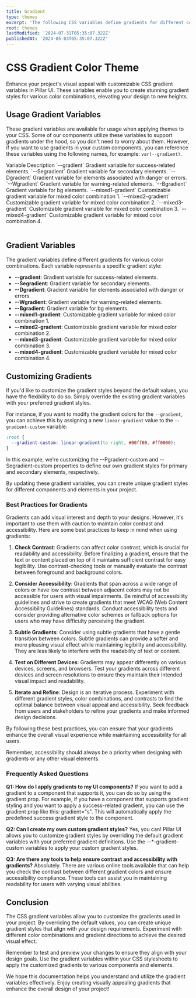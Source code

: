 ```yaml
---
title: Gradient
type: themes
excerpt: 'The following CSS variables define gradients for different color combinations. These variables allow you to customize the gradients used in your project. If you prefer different gradient styles, you can override these values according to your needs.'
root: themes
lastModified: '2024-07-31T05:35:07.322Z'
publishedAt: '2024-05-03T05:35:07.322Z'
---
```


# CSS Gradient Color Theme

Enhance your project's visual appeal with customizable CSS gradient variables in Pillar UI. These variables enable you to create stunning gradient styles for various color combinations, elevating your design to new heights.

## Usage Gradient Variables

These gradient variables are available for usage when applying themes to your CSS. Some of our components utilize these variables to support gradients under the hood, so you don't need to worry about them. However, if you want to use gradients in your custom components, you can reference these variables using the following names, for example: `var(--gradient)`.

<Table>
  <TableRow type="head">
    <TableColumn as="th">Variable</TableColumn>
    <TableColumn as="th">Description</TableColumn>
  </TableRow>
  <TableRow>
    <TableColumn>`--gradient`</TableColumn>
    <TableColumn>Gradient variable for success-related elements.</TableColumn>
  </TableRow>
  <TableRow>
    <TableColumn>`--Segradient`</TableColumn>
    <TableColumn>Gradient variable for secondary elements.</TableColumn>
  </TableRow>
  <TableRow>
    <TableColumn>`--Dgradient`</TableColumn>
    <TableColumn>Gradient variable for elements associated with danger or errors.</TableColumn>
  </TableRow>
  <TableRow>
    <TableColumn>`--Wgradient`</TableColumn>
    <TableColumn>Gradient variable for warning-related elements.</TableColumn>
  </TableRow>
  <TableRow>
    <TableColumn>`--Bgradient`</TableColumn>
    <TableColumn>Gradient variable for bg elements.</TableColumn>
  </TableRow>
  <TableRow>
    <TableColumn>`--mixed1-gradient`</TableColumn>
    <TableColumn>Customizable gradient variable for mixed color combination 1.</TableColumn>
  </TableRow>
  <TableRow>
    <TableColumn>`--mixed2-gradient`</TableColumn>
    <TableColumn>Customizable gradient variable for mixed color combination 2.</TableColumn>
  </TableRow>
  <TableRow>
    <TableColumn>`--mixed3-gradient`</TableColumn>
    <TableColumn>Customizable gradient variable for mixed color combination 3.</TableColumn>
  </TableRow>
  <TableRow>
    <TableColumn>`--mixed4-gradient`</TableColumn>
    <TableColumn>Customizable gradient variable for mixed color combination 4.</TableColumn>
  </TableRow>
</Table>

## Gradient Variables

The gradient variables define different gradients for various color combinations. Each variable represents a specific gradient style:

- **--gradient**: Gradient variable for success-related elements.
- **--Segradient**: Gradient variable for secondary elements.
- **--Dgradient**: Gradient variable for elements associated with danger or errors.
- **--Wgradient**: Gradient variable for warning-related elements.
- **--Bgradient**: Gradient variable for bg elements.
- **--mixed1-gradient**: Customizable gradient variable for mixed color combination 1.
- **--mixed2-gradient**: Customizable gradient variable for mixed color combination 2.
- **--mixed3-gradient**: Customizable gradient variable for mixed color combination 3.
- **--mixed4-gradient**: Customizable gradient variable for mixed color combination 4.

## Customizing Gradients

If you'd like to customize the gradient styles beyond the default values, you have the flexibility to do so. Simply override the existing gradient variables with your preferred gradient styles.

For instance, if you want to modify the gradient colors for the `--gradient`, you can achieve this by assigning a new `linear-gradient` value to the `--gradient-custom` variable:

```css showLineNumbers title="themes.css"
:root {
  --gradient-custom: linear-gradient(to right, #00ff00, #ff0000);
}
```

In this example, we're customizing the --Pgradient-custom and --Segradient-custom properties to define our own gradient styles for primary and secondary elements, respectively.

By updating these gradient variables, you can create unique gradient styles for different components and elements in your project.

### Best Practices for Gradients

Gradients can add visual interest and depth to your designs. However, it's important to use them with caution to maintain color contrast and accessibility. Here are some best practices to keep in mind when using gradients:

1. **Check Contrast**: Gradients can affect color contrast, which is crucial for readability and accessibility. Before finalizing a gradient, ensure that the text or content placed on top of it maintains sufficient contrast for easy legibility. Use contrast-checking tools or manually evaluate the contrast between foreground and background colors.

2. **Consider Accessibility**: Gradients that span across a wide range of colors or have low contrast between adjacent colors may not be accessible for users with visual impairments. Be mindful of accessibility guidelines and strive to create gradients that meet WCAG (Web Content Accessibility Guidelines) standards. Conduct accessibility tests and consider providing alternative color schemes or fallback options for users who may have difficulty perceiving the gradient.

3. **Subtle Gradients**: Consider using subtle gradients that have a gentle transition between colors. Subtle gradients can provide a softer and more pleasing visual effect while maintaining legibility and accessibility. They are less likely to interfere with the readability of text or content.

4. **Test on Different Devices**: Gradients may appear differently on various devices, screens, and browsers. Test your gradients across different devices and screen resolutions to ensure they maintain their intended visual impact and readability.

5. **Iterate and Refine**: Design is an iterative process. Experiment with different gradient styles, color combinations, and contrasts to find the optimal balance between visual appeal and accessibility. Seek feedback from users and stakeholders to refine your gradients and make informed design decisions.

By following these best practices, you can ensure that your gradients enhance the overall visual experience while maintaining accessibility for all users.

Remember, accessibility should always be a priority when designing with gradients or any other visual elements.

### Frequently Asked Questions

**Q1: How do I apply gradients to my UI components?**
If you want to add a gradient to a component that supports it, you can do so by using the gradient prop. For example, if you have a component that supports gradient styling and you want to apply a success-related gradient, you can use the gradient prop like this: gradient="s". This will automatically apply the predefined success gradient style to the component.

**Q2: Can I create my own custom gradient styles?**
Yes, you can! Pillar UI allows you to customize gradient styles by overriding the default gradient variables with your preferred gradient definitions. Use the --\*-gradient-custom variables to apply your custom gradient styles.

**Q3: Are there any tools to help ensure contrast and accessibility with gradients?**
Absolutely. There are various online tools available that can help you check the contrast between different gradient colors and ensure accessibility compliance. These tools can assist you in maintaining readability for users with varying visual abilities.

## Conclusion

The CSS gradient variables allow you to customize the gradients used in your project. By overriding the default values, you can create unique gradient styles that align with your design requirements. Experiment with different color combinations and gradient directions to achieve the desired visual effect.

Remember to test and preview your changes to ensure they align with your design goals. Use the gradient variables within your CSS stylesheets to apply the customized gradients to various components and elements.

We hope this documentation helps you understand and utilize the gradient variables effectively. Enjoy creating visually appealing gradients that enhance the overall design of your project!
